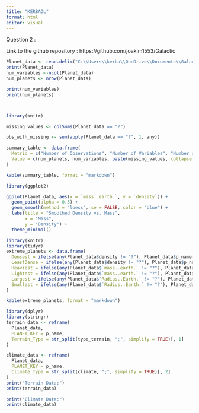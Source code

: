 ```yaml
---
title: "KERBAOL"
format: html
editor: visual
---
```


Question 2 :

Link to the github repository : https://github.com/joakim1553/Galactic

```r
Planet_data <- read.delim("C:\\Users\\kerba\\OneDrive\\Documents\\Galactic\\data\\Planet+data.csv", sep=':')
print(Planet_data)
num_variables <-ncol(Planet_data)
num_planets <- nrow(Planet_data)

print(num_variables)
print(num_planets)




```

```r
library(knitr)

missing_values <- colSums(Planet_data == "?")

obs_with_missing <- sum(apply(Planet_data == "?", 1, any))

summary_table <- data.frame(
  Metric = c("Number of Observations", "Number of Variables", "Number of Missing Values (per variable)", "Number of Observations with at Least One Missing Value"),
  Value = c(num_planets, num_variables, paste(missing_values, collapse = ", "), obs_with_missing)
)

kable(summary_table, format = "markdown")

```

```r
library(ggplot2)

ggplot(Planet_data, aes(x = `mass..earth.`, y = `density`)) +
  geom_point(alpha = 0.5) +  
  geom_smooth(method = "loess", se = FALSE, color = "blue") +  
  labs(title = "Smoothed Density vs. Mass",
       x = "Mass",
       y = "Density") +
  theme_minimal()
```

```r
library(knitr)
library(tidyr)
extreme_planets <- data.frame(
  Densest = ifelse(any(Planet_data$density != "?"), Planet_data$p_name[which.max(Planet_data$density)], NA),
  LeastDense = ifelse(any(Planet_data$density != "?"), Planet_data$p_name[which.min(Planet_data$density)], NA),
  Heaviest = ifelse(any(Planet_data$`mass..earth.` != "?"), Planet_data$p_name[which.max(Planet_data$`mass..earth.`)], NA),
  Lightest = ifelse(any(Planet_data$`mass..earth.` != "?"), Planet_data$p_name[which.min(Planet_data$`mass..earth.`)], NA),
  Largest = ifelse(any(Planet_data$`Radius..Earth.` != "?"), Planet_data$p_name[which.max(Planet_data$`Radius..Earth.`)], NA),
  Smallest = ifelse(any(Planet_data$`Radius..Earth.` != "?"), Planet_data$p_name[which.min(Planet_data$`Radius..Earth.`)], NA)
)

kable(extreme_planets, format = "markdown")
```

```r
library(dplyr)
library(stringr)
terrain_data <- reframe(
  Planet_data,
  PLANET_KEY = p_name,
  Terrain_Type = str_split(type_terrain, ";", simplify = TRUE)[, 1]
)

climate_data <- reframe(
  Planet_data,
  PLANET_KEY = p_name,
  Climate_Type = str_split(climate, ";", simplify = TRUE)[, 2]
)
print("Terrain Data:")
print(terrain_data)

print("Climate Data:")
print(climate_data)

```

```r

```
